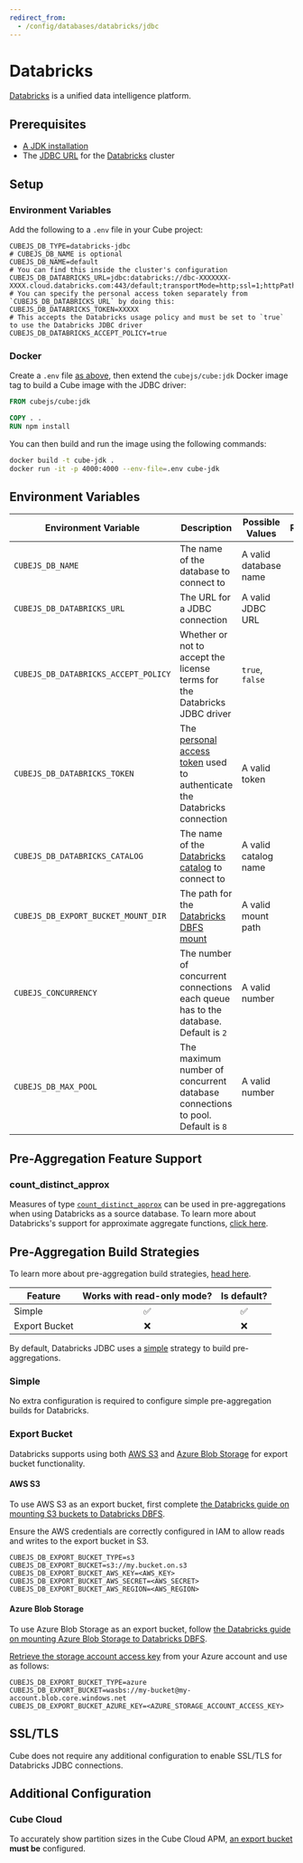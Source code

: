 ```yaml
---
redirect_from:
  - /config/databases/databricks/jdbc
---
```


# Databricks

[Databricks](https://www.databricks.com) is a unified data intelligence platform.

## Prerequisites

- [A JDK installation][gh-cubejs-jdbc-install]
- The [JDBC URL][databricks-docs-jdbc-url] for the [Databricks][databricks]
  cluster

## Setup

### Environment Variables

Add the following to a `.env` file in your Cube project:

```dotenv
CUBEJS_DB_TYPE=databricks-jdbc
# CUBEJS_DB_NAME is optional
CUBEJS_DB_NAME=default
# You can find this inside the cluster's configuration
CUBEJS_DB_DATABRICKS_URL=jdbc:databricks://dbc-XXXXXXX-XXXX.cloud.databricks.com:443/default;transportMode=http;ssl=1;httpPath=sql/protocolv1/o/XXXXX/XXXXX;AuthMech=3;UID=token
# You can specify the personal access token separately from `CUBEJS_DB_DATABRICKS_URL` by doing this:
CUBEJS_DB_DATABRICKS_TOKEN=XXXXX
# This accepts the Databricks usage policy and must be set to `true` to use the Databricks JDBC driver
CUBEJS_DB_DATABRICKS_ACCEPT_POLICY=true
```

### Docker

Create a `.env` file [as above](#setup-environment-variables), then extend the
`cubejs/cube:jdk` Docker image tag to build a Cube image with the JDBC driver:

```dockerfile
FROM cubejs/cube:jdk

COPY . .
RUN npm install
```

You can then build and run the image using the following commands:

```bash
docker build -t cube-jdk .
docker run -it -p 4000:4000 --env-file=.env cube-jdk
```

## Environment Variables

| Environment Variable                 | Description                                                                                     | Possible Values       | Required |
| ------------------------------------ | ----------------------------------------------------------------------------------------------- | --------------------- | :------: |
| `CUBEJS_DB_NAME`                     | The name of the database to connect to                                                          | A valid database name |    ✅    |
| `CUBEJS_DB_DATABRICKS_URL`           | The URL for a JDBC connection                                                                   | A valid JDBC URL      |    ✅    |
| `CUBEJS_DB_DATABRICKS_ACCEPT_POLICY` | Whether or not to accept the license terms for the Databricks JDBC driver                       | `true`, `false`       |    ✅    |
| `CUBEJS_DB_DATABRICKS_TOKEN`         | The [personal access token][databricks-docs-pat] used to authenticate the Databricks connection | A valid token         |    ✅    |
| `CUBEJS_DB_DATABRICKS_CATALOG`       | The name of the [Databricks catalog][databricks-catalog] to connect to                                                | A valid catalog name  |    ❌    |
| `CUBEJS_DB_EXPORT_BUCKET_MOUNT_DIR`  | The path for the [Databricks DBFS mount][databricks-docs-dbfs]                                  | A valid mount path    |    ❌    |
| `CUBEJS_CONCURRENCY`                 | The number of concurrent connections each queue has to the database. Default is `2`             | A valid number        |    ❌    |
| `CUBEJS_DB_MAX_POOL`                 | The maximum number of concurrent database connections to pool. Default is `8`                   | A valid number        |    ❌    |

## Pre-Aggregation Feature Support

### count_distinct_approx

Measures of type
[`count_distinct_approx`][ref-schema-ref-types-formats-countdistinctapprox] can
be used in pre-aggregations when using Databricks as a source database. To learn
more about Databricks's support for approximate aggregate functions, [click
here][databricks-docs-approx-agg-fns].

## Pre-Aggregation Build Strategies

<InfoBox>

To learn more about pre-aggregation build strategies, [head
here][ref-caching-using-preaggs-build-strats].

</InfoBox>

| Feature       | Works with read-only mode? | Is default? |
| ------------- | :------------------------: | :---------: |
| Simple        |             ✅             |     ✅      |
| Export Bucket |             ❌             |     ❌      |

By default, Databricks JDBC uses a [simple][self-preaggs-simple] strategy to
build pre-aggregations.

### Simple

No extra configuration is required to configure simple pre-aggregation builds
for Databricks.

### Export Bucket

Databricks supports using both [AWS S3][aws-s3] and [Azure Blob
Storage][azure-bs] for export bucket functionality.

#### AWS S3

To use AWS S3 as an export bucket, first complete [the Databricks guide on
mounting S3 buckets to Databricks DBFS][databricks-docs-dbfs-s3].

<InfoBox>

Ensure the AWS credentials are correctly configured in IAM to allow reads and
writes to the export bucket in S3.

</InfoBox>

```dotenv
CUBEJS_DB_EXPORT_BUCKET_TYPE=s3
CUBEJS_DB_EXPORT_BUCKET=s3://my.bucket.on.s3
CUBEJS_DB_EXPORT_BUCKET_AWS_KEY=<AWS_KEY>
CUBEJS_DB_EXPORT_BUCKET_AWS_SECRET=<AWS_SECRET>
CUBEJS_DB_EXPORT_BUCKET_AWS_REGION=<AWS_REGION>
```

#### Azure Blob Storage

To use Azure Blob Storage as an export bucket, follow [the Databricks guide on
mounting Azure Blob Storage to Databricks DBFS][databricks-docs-dbfs-azure].

[Retrieve the storage account access key][azure-bs-docs-get-key] from your Azure
account and use as follows:

```dotenv
CUBEJS_DB_EXPORT_BUCKET_TYPE=azure
CUBEJS_DB_EXPORT_BUCKET=wasbs://my-bucket@my-account.blob.core.windows.net
CUBEJS_DB_EXPORT_BUCKET_AZURE_KEY=<AZURE_STORAGE_ACCOUNT_ACCESS_KEY>
```

## SSL/TLS

Cube does not require any additional configuration to enable SSL/TLS for
Databricks JDBC connections.

## Additional Configuration

### Cube Cloud

To accurately show partition sizes in the Cube Cloud APM, [an export
bucket][self-preaggs-export-bucket] **must be** configured.

[aws-s3]: https://aws.amazon.com/s3/
[azure-bs]: https://azure.microsoft.com/en-gb/services/storage/blobs/
[azure-bs-docs-get-key]:
  https://docs.microsoft.com/en-us/azure/storage/common/storage-account-keys-manage?toc=%2Fazure%2Fstorage%2Fblobs%2Ftoc.json&tabs=azure-portal#view-account-access-keys
[databricks]: https://databricks.com/
[databricks-docs-dbfs]: https://docs.databricks.com/en/dbfs/mounts.html
[databricks-docs-dbfs-azure]:
  https://docs.databricks.com/data/data-sources/azure/azure-storage.html#mount-azure-blob-storage-containers-to-dbfs
[databricks-docs-dbfs-s3]:
  https://docs.databricks.com/data/data-sources/aws/amazon-s3.html#access-s3-buckets-through-dbfs
[databricks-docs-jdbc-url]:
  https://docs.databricks.com/integrations/bi/jdbc-odbc-bi.html#get-server-hostname-port-http-path-and-jdbc-url
[databricks-docs-pat]:
  https://docs.databricks.com/dev-tools/api/latest/authentication.html#token-management
[databricks-catalog]: (https://docs.databricks.com/en/data-governance/unity-catalog/create-catalogs.html)
[gh-cubejs-jdbc-install]:
  https://github.com/cube-js/cube/blob/master/packages/cubejs-jdbc-driver/README.md#java-installation
[ref-caching-large-preaggs]:
  /product/caching/using-pre-aggregations#export-bucket
[ref-caching-using-preaggs-build-strats]:
  /product/caching/using-pre-aggregations#pre-aggregation-build-strategies
[ref-schema-ref-types-formats-countdistinctapprox]: /reference/data-model/types-and-formats#count_distinct_approx
[databricks-docs-approx-agg-fns]: https://docs.databricks.com/en/sql/language-manual/functions/approx_count_distinct.html
[self-preaggs-simple]: #simple
[self-preaggs-export-bucket]: #export-bucket

